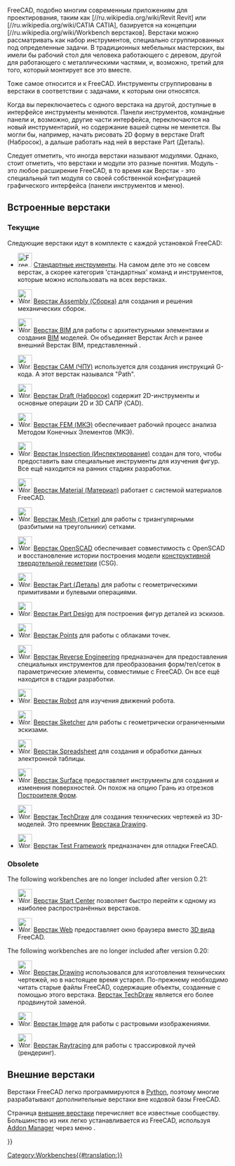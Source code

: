 <languages/>

{{Docnav/ru
|[[Property_editor/ru|Редактор свойств]]
|[[Std_Base/ru|Стандартные инструменты]]
|IconL=
|IconR=Freecad.svg
}}

FreeCAD, подобно многим современным приложениям для проектирования, таким как [//ru.wikipedia.org/wiki/Revit Revit] или [//ru.wikipedia.org/wiki/CATIA CATIA], базируется на концепции [//ru.wikipedia.org/wiki/Workbench верстаков]. Верстаки можно рассматривать как набор инструментов, специально сгруппированных под определенные задачи. В  традиционных мебельных мастерских, вы имели бы рабочий стол для человека работающего с деревом, другой для работающего с металлическими частями, и, возможно, третий для того, который монтирует все это вместе.

Тоже самое относится и к FreeCAD. Инструменты сгруппированы в верстаки в соответствии с задачами, к которым они относятся.

Когда вы переключаетесь с одного верстака на другой,  доступные в интерфейсе инструменты меняются. Панели инструментов, командные панели и, возможно, другие части интерфейса, переключаются на новый инструментарий, но содержание вашей сцены не меняется. Вы могли бы, например, начать рисовать 2D форму  в верстаке Draft (Набросок), а дальше работать над ней в верстаке Part (Деталь).

Следует отметить, что иногда верстаки называют ''модулями''. Однако, стоит отметить, что верстаки и модули это разные понятия. Модуль - это любое расширение FreeCAD, в то время как Верстак - это специальный тип модуля со своей собственной конфигурацией графического интерфейса (панели инструментов и меню).

<span id="Built-in_workbenches"></span>
== Встроенные верстаки ==

<span id="Current"></span>
=== Текущие ===

Следующие верстаки идут в комплекте с каждой установкой FreeCAD:

<!--Перечисленные ниже пункты используются на страницах Workbenches/ru , User_hub/ru и они должны быть полностью идентичны. Соблюдайте это правило.-->
* [[Image:Freecad.svg|32px]] [[Std_Base/ru|Стандартные инструменты]]. На самом деле это не совсем верстак, а скорее категория 'стандартных' команд и инструментов, которые можно использовать на всех верстаках.

* [[Image:Workbench_Assembly.svg|32px]] [[Assembly_Workbench/ru|Верстак Assembly (Сборка)]] для создания и решения механических сборок. {{Version/ru|1.0}}

* [[Image:Workbench_BIM.svg|32px]] [[BIM_Workbench/ru|Верстак BIM]] для работы с архитектурными элементами и создания [https://en.wikipedia.org/wiki/Building_information_modeling BIM] моделей. Он объединяет Верстак Arch  и ранее внешний Верстак BIM, представленный {{VersionMinus/ru|0.21}}.

* [[Image:Workbench_CAM.svg|32px]] [[CAM_Workbench/ru|Верстак CAM (ЧПУ)]] используется для создания инструкций G-кода. А {{VersionMinus/ru|0.21}} этот верстак назывался "Path".

* [[Image:Workbench_Draft.svg|32px]] [[Draft_Workbench/ru|Верстак Draft (Набросок)]] содержит 2D-инструменты и основные операции 2D и 3D САПР (CAD).

* [[Image:Workbench_FEM.svg|32px]] [[FEM_Workbench/ru|Верстак FEM (МКЭ)]] обеспечивает рабочий процесс анализа Методом Конечных Элементов (МКЭ).

* [[Image:Workbench_Inspection.svg|32px]] [[Inspection_Workbench/ru|Верстак Inspection (Инспектирование)]] создан для того, чтобы предоставить вам специальные инструменты для изучения фигур. Все ещё находится на ранних стадиях разработки.

* [[Image:Workbench_Material.svg|32px]] [[Material_Workbench/ru|Верстак Material (Материал)]] работает с системой материалов FreeCAD. {{Version/ru|1.0}}

* [[Image:Workbench_Mesh.svg|32px]] [[Mesh_Workbench/ru|Верстак Mesh (Сетки)]] для работы с триангулярными (разбитыми на треугольники) сетками.

* [[Image:Workbench_OpenSCAD.svg|32px]] [[OpenSCAD_Workbench/ru|Верстак OpenSCAD]] обеспечивает совместимость с OpenSCAD и восстановление истории построения модели [[constructive solid geometry/ru|конструктивной твердотельной геометрии]] (CSG).

* [[Image:Workbench_Part.svg|32px]] [[Part_Workbench/ru| Верстак Part (Деталь)]] для работы с геометрическими примитивами и булевыми операциями.

* [[Image:Workbench_PartDesign.svg|32px]] [[PartDesign_Workbench/ru| Верстак Part Design]] для построения фигур деталей из эскизов.

<div class="mw-translate-fuzzy">
* [[Image:Workbench_Points.svg|32px]] [[Points_Workbench/ru|Верстак Points]] для работы с облаками точек.
</div>

<div class="mw-translate-fuzzy">
* [[Image:Workbench_Reverse_Engineering.svg|32px]] [[Reverse_Engineering_Workbench/ru|Верстак Reverse Engineering]] предназначен для предоставления специальных инструментов для преобразования форм/тел/сеток в параметрические элементы, совместимые с FreeCAD. Он все ещё находится в стадии разработки.
</div>

<div class="mw-translate-fuzzy">
* [[Image:Workbench_Robot.svg|32px]] [[Robot_Workbench/ru|Верстак Robot]] для изучения движений робота.
</div>

* [[Image:Workbench_Sketcher.svg|32px]] [[Sketcher_Workbench/ru|Верстак Sketcher]] для работы с геометрически ограниченными эскизами.

* [[Image:Workbench_Spreadsheet.svg|32px]] [[Spreadsheet_Workbench/ru|Верстак Spreadsheet]] для создания и обработки данных электронной таблицы.

* [[Image:Workbench_Surface.svg|32px]] [[Surface_Workbench/ru|Верстак Surface]] предоставляет инструменты для создания и изменения поверхностей. Он похож на опцию Грань из отрезков [[Part_Builder/ru|Построителя Форм]].

* [[Image:Workbench_TechDraw.svg|32px]] [[TechDraw_Workbench/ru|Верстак TechDraw]] для создания технических чертежей из 3D-моделей. Это преемник [[Drawing_Workbench/ru|Верстака Drawing]].

* [[Image:Workbench_Test.svg|32px]] [[Testing/ru|Верстак Test Framework]] предназначен для отладки FreeCAD.

=== Obsolete ===

The following workbenches are no longer included after version 0.21:

<div class="mw-translate-fuzzy">
* [[Image:Workbench_Start.svg|32px]] [[Start_Workbench/ru|Верстак Start Center]] позволяет быстро перейти к одному из наиболее распространённых верстаков.
</div>

* [[Image:Workbench_Web.svg|32px]] [[Web_Workbench/ru|Верстак Web]] предоставляет окно браузера вместо [[3D_view/ru|3D вида]] FreeCAD.

The following workbenches are no longer included after version 0.20:

<div class="mw-translate-fuzzy">
* [[Image:Workbench_Drawing.svg|32px]] [[Drawing_Workbench/ru|Верстак Drawing]] использовался для изготовления технических чертежей, но в настоящее время устарел. По-прежнему необходимо читать старые файлы FreeCAD, содержащие объекты, созданные с помощью этого верстака. [[TechDraw_Workbench/ru|Верстак TechDraw]] является его более продвинутой заменой. {{Obsolete|0.17}}
</div>

<div class="mw-translate-fuzzy">
* [[Image:Workbench_Image.svg|32px]] [[Image_Workbench/ru|Верстак Image]] для работы с растровыми изображениями.
</div>

<div class="mw-translate-fuzzy">
* [[Image:Workbench_Raytracing.svg|32px]] [[Raytracing_Workbench/ru|Верстак Raytracing]] для работы с трассировкой лучей (рендеринг).
</div>

<span id="External_workbenches"></span>
== Внешние верстаки ==

Верстаки FreeCAD легко программируются в [[Python/ru|Python]], поэтому многие разрабатывают дополнительные верстаки вне кодовой базы FreeCAD.

<div class="mw-translate-fuzzy">
Страница [[External workbenches/ru|внешние верстаки]] перечисляет все известные сообществу. Большинство из них легко устанавливается из FreeCAD, используя [[Std_AddonMgr/ru|Addon Manager]] через меню {{MenuCommand|Инструменты → [[Image:Std_AddonMgr.svg|24px]] Addon manager}}.
</div> 


{{Docnav/ru
|[[Property_editor/ru|Редактор свойств]]
|[[Std_Base/ru|Std Base]]
|IconL=
|IconR=Freecad.svg
}}

{{Userdocnavi{{#translation:}}}}
[[Category:Workbenches{{#translation:}}]]